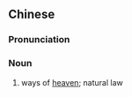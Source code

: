 {{also|幹道|干道}}
==Chinese==
{{zh-forms}}

===Pronunciation===
{{zh-pron
|m=qiándào
|c=kin4 dou6
|cat=n
}}

===Noun===
{{zh-noun}}

# ways of [[heaven]]; natural law